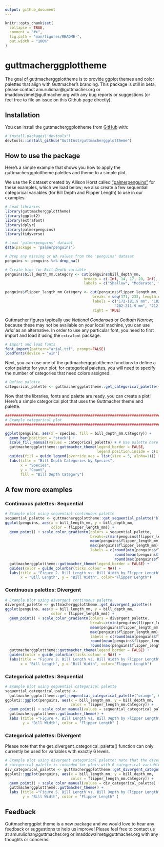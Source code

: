 ```yaml
---
output: github_document
---
```


<!-- README.md is generated from README.Rmd. Please edit that file -->

```r
knitr::opts_chunk$set(
  collapse = TRUE,
  comment = "#>",
  fig.path = "man/figures/README-",
  out.width = "100%"
)
```

# guttmacherggplottheme

<!-- badges: start -->
<!-- badges: end -->

The goal of guttmacherggplottheme is to provide ggplot themes and color palettes that align with Guttmacher's branding. This package is still in beta; please contact amurulidhar@guttmacher.org or imaddowzimet@guttmacher.org with any bug reports or suggestions (or feel free to file an issue on this Github page directly). 

## Installation

You can install the guttmacherggplottheme from [GitHub](https://github.com/) with:

``` r
# install.packages("devtools")
devtools::install_github("GuttInst/guttmacherggplottheme")
```

## How to use the package

Here's a simple example that shows you how to apply the guttmacherggplottheme palettes and theme to a simple plot.  

We use the R dataset created by Allison Horst called ["palmerpenguins"](https://github.com/allisonhorst/palmerpenguins) for these examples, which we load below; we also create a few sequential categorical variables (for Bill Depth and Flipper Length) to use in our examples. 

```r
# Load libraries
library(guttmacherggplottheme)
library(ggplot2)
library(extrafont)
library(dplyr)
library(palmerpenguins)
library(tidyverse)

# Load 'palmerpenguins' dataset
data(package = 'palmerpenguins')

# Drop any missing or NA values from the 'penguins' dataset
penguins <- penguins %>% drop_na()

# Create bins for Bill.Depth variable
penguins$bill_depth_mm.Category <- cut(penguins$bill_depth_mm, 
                                    breaks = c(-Inf, 14, 17, 20, Inf),
                                    labels = c("Shallow", "Moderate", "Deep", "Very Deep"))

penguins$flipper_length_mm.Category <- cut(penguins$flipper_length_mm,
                                        breaks = seq(171, 233, length.out = 7),  # 6 categories
                                        labels = c("172-181.9 mm", "182-191.9 mm", "192-201.9 mm",
                                                  "202-211.9 mm", "212-221.9 mm", "222+ mm"), 
                                        right = TRUE)


```

Guttmacher figures typically use *National Condensed* or *Gotham Narrow*; because these may not be available on your local machine, you can use *Arial* as an alternative. 
In order to use any particular font, you need to first import and load it using the `extrafont` package. 

```r
# Import and load fonts
font_import(pattern="arial.ttf", prompt=FALSE)
loadfonts(device = "win") 
```

Next, you can use one of the guttmacherggplottheme functions to define a color palette for your plot; for categorical palettes, you will need to specify the number of categories that need colors assigned. 
```r
# Define palette
categorical_palette <- guttmacherggplottheme::get_categorical_palette(4)        
```

Now that the libraries, fonts and palette are ready, you can create a plot!
Here's a simple categorical plot that uses the Guttmacher theme and palette.

```r
################################################################################
# Example categorical plot 
################################################################################

ggplot(penguins, aes(x = species, fill = bill_depth_mm.Category)) +
  geom_bar(position = "stack") +
  scale_fill_manual(values = categorical_palette) + # Use palette here
  guttmacherggplottheme::guttmacher_theme(legend_border = FALSE, 
                                          legend.position.inside = c(x = .875, y = .95)) + 
  guides(fill = guide_legend(override.aes = list(size = 5, alpha=1))) +
  labs(title = "Bill Depth Categories by Species",
       x = "Species",
       y = "Count",
       fill = "Bill Depth Category") 

```

## A few more examples

### Continuous palettes: Sequential 

```r

# Example plot using sequential continuous palette
sequential_palette <- guttmacherggplottheme::get_sequential_palette("blue")     # Define palette
ggplot(penguins, aes(x = bill_length_mm, y = bill_depth_mm, 
                     color = flipper_length_mm)) +
  geom_point() + scale_color_gradientn(colors = sequential_palette,             # Use palette here
                                       breaks=c(min(penguins$flipper_length_mm)+2.5,
                                       mean(penguins$flipper_length_mm), 
                                       max(penguins$flipper_length_mm)-2), 
                                       labels = c(round(min(penguins$flipper_length_mm)),
                                                  round(mean(penguins$flipper_length_mm)),
                                                  round(max(penguins$flipper_length_mm)))) + 
  guttmacherggplottheme::guttmacher_theme(legend_border = FALSE) + 
  guides(color = guide_colorbar(ticks.colour = NA)) +
  labs(title = "Figure 2. Bill Length vs. Bill Width by Flipper Length", 
       x = "Bill Length", y = "Bill Width", color="Flipper Length")
```

### Continuous palettes: Divergent

```r

# Example plot using divergent continuous palette
divergent_palette <- guttmacherggplottheme::get_divergent_palette()             # Define palette   
ggplot(penguins, aes(x = bill_length_mm, y = bill_depth_mm, 
                     color = flipper_length_mm)) +
  geom_point() + scale_color_gradientn(colors = divergent_palette,              # Use palette here
                                       breaks=c(min(penguins$flipper_length_mm)+2.5,
                                       mean(penguins$flipper_length_mm), 
                                       max(penguins$flipper_length_mm)-2), 
                                       labels = c(round(min(penguins$flipper_length_mm)),
                                       round(mean(penguins$flipper_length_mm)),
                                       round(max(penguins$flipper_length_mm)))) + 
  guttmacherggplottheme::guttmacher_theme(legend_border = FALSE) + 
  guides(color = guide_colorbar(ticks.colour = NA)) +
  labs(title = "Figure 2. Bill Length vs. Bill Width by Flipper Length", 
       x = "Bill Length", y = "Bill Width", color="Flipper Length")
```

### Categorical palettes: Sequential

```r

# Example plot using sequential categorical palette
sequential_categorical_palette <- 
  guttmacherggplottheme::get_sequential_categorical_palette("orange", 6)        # Define palette
ggplot2::ggplot(penguins, aes(x = bill_length_mm, y = bill_depth_mm, 
                              color = flipper_length_mm.Category)) +
  geom_point() + scale_color_manual(values = sequential_categorical_palette) +  # Use palette here
  guttmacherggplottheme::guttmacher_theme() + 
  labs (title ="Figure 4. Bill Length vs. Bill Depth by Flipper Length", x = "Bill Length", 
        y = "Bill Width", color = "Flipper Length" ) 

```

### Categorical palettes: Divergent

Please note that the get_divergent_categorical_palette() function can only currently be used for variables with exactly 6 levels.

```r

# Example plot using divergent categorical palette; note that the divergent 
# categorical palette is intended for plots with 6 categorical variables
div_categorical_palette <- guttmacherggplottheme::get_divergent_categorical_palette()# Define palette
ggplot2::ggplot(penguins, aes(x = bill_length_mm, y = bill_depth_mm, 
                              color = flipper_length_mm.Category)) + 
  geom_point() + scale_color_manual(values = div_categorical_palette) +         # Use palette here
  guttmacherggplottheme::guttmacher_theme() + 
  labs (title ="Figure 5. Bill Length vs. Bill Depth by Flipper Length", x = "Bill Length", 
        y = "Bill Width", color = "Flipper Length" ) 

```

## Feedback

Guttmacherggplot theme is a new package and we would love to hear any feedback or suggestions to help us improve! Please feel free to contact us at amurulidhar@guttmacher.org or imaddowzimet@guttmacher.org with any thoughts or concerns. 
